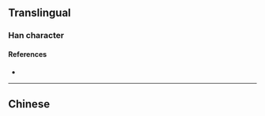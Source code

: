 {{character info/new}}
==Translingual==

===Han character===
{{Han char|rn=16|rad=几|as=09|sn=11|four=|canj=HNMBG,HNMNI|ids=⿵夙玉}}

====References====
* {{Han ref|kx=0134.301|hdz=10278.090|uh=34D8|ud=13528}}

----

==Chinese==
{{zh-see|玊|v}}